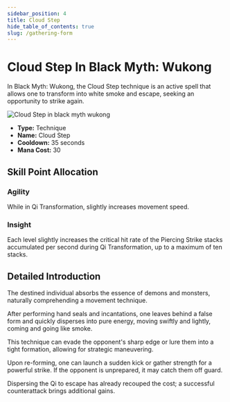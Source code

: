 ```yaml
---
sidebar_position: 4
title: Cloud Step
hide_table_of_contents: true
slug: /gathering-form
---
```


# Cloud Step In Black Myth: Wukong

In Black Myth: Wukong, the Cloud Step technique is an active spell that allows one to transform into white smoke and escape, seeking an opportunity to strike again.

<img
    src="https://image.informedainews.com/jxsq.gif"
    alt="Cloud Step in black myth wukong"
/>

- **Type:** Technique
- **Name:** Cloud Step
- **Cooldown:** 35 seconds
- **Mana Cost:** 30

## Skill Point Allocation

### Agility

While in Qi Transformation, slightly increases movement speed.

### Insight

Each level slightly increases the critical hit rate of the Piercing Strike stacks accumulated per second during Qi Transformation, up to a maximum of ten stacks.

## Detailed Introduction

The destined individual absorbs the essence of demons and monsters, naturally comprehending a movement technique.

After performing hand seals and incantations, one leaves behind a false form and quickly disperses into pure energy, moving swiftly and lightly, coming and going like smoke.

This technique can evade the opponent's sharp edge or lure them into a tight formation, allowing for strategic maneuvering.

Upon re-forming, one can launch a sudden kick or gather strength for a powerful strike. If the opponent is unprepared, it may catch them off guard.

Dispersing the Qi to escape has already recouped the cost; a successful counterattack brings additional gains.